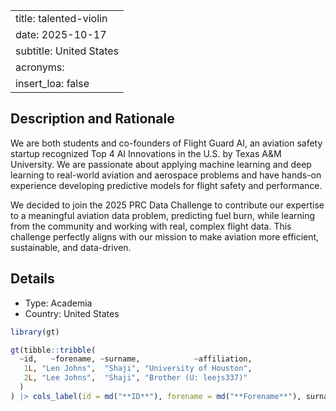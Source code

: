 
---
title: talented-violin
date: 2025-10-17
subtitle: United States
acronyms:
  insert_loa: false
---

## Description and Rationale

We are both students and co-founders of Flight Guard AI, an aviation safety startup recognized Top 4 AI Innovations in the U.S. by Texas A&M University. We are passionate about applying machine learning and deep learning to real-world aviation and aerospace problems and have hands-on experience developing predictive models for flight safety and performance.

We decided to join the 2025 PRC Data Challenge to contribute our expertise to a meaningful aviation data problem, predicting fuel burn, while learning from the community and working with real, complex flight data. This challenge perfectly aligns with our mission to make aviation more efficient, sustainable, and data-driven.

## Details

* Type: Academia
* Country: United States

```r
library(gt)

gt(tibble::tribble(
  ~id,   ~forename, ~surname,            ~affiliation,
   1L, "Len Johns",  "Shaji", "University of Houston",
   2L, "Lee Johns",  "Shaji", "Brother (U: leejs337)"
  )
) |> cols_label(id = md("**ID**"), forename = md("**Forename**"), surname ~ md("**Surname**"), affiliation ~ md("**Affiliation**"))
```
